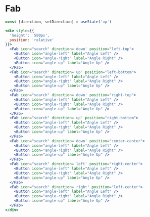 
# Fab

<Documenter component={Fab}>

```jsx preview
const [direction, setDirection] = useState('up')

<div style={{
  'height': '500px',
  position: 'relative'
}}>
  <Fab icon="search" direction='down' position="left-top">
    <Button icon="angle-left" label="Angle Left" />
    <Button icon="angle-right" label="Angle Right" />
    <Button icon="angle-up" label="Angle Up" />
  </Fab>
  <Fab icon="search" direction='up' position="left-bottom">
    <Button icon="angle-left" label="Angle Left" />
    <Button icon="angle-right" label="Angle Right" />
    <Button icon="angle-up" label="Angle Up" />
  </Fab>
  <Fab icon="search" direction='down' position="right-top">
    <Button icon="angle-left" label="Angle Left" />
    <Button icon="angle-right" label="Angle Right" />
    <Button icon="angle-up" label="Angle Up" />
  </Fab>
  <Fab icon="search" direction='up' position="right-bottom">
    <Button icon="angle-left" label="Angle Left" />
    <Button icon="angle-right" label="Angle Right" />
    <Button icon="angle-up" label="Angle Up" />
  </Fab>
  <Fab icon="search" direction='down' position="center-center">
    <Button icon="angle-left" label="Angle Left" />
    <Button icon="angle-right" label="Angle Right" />
    <Button icon="angle-up" label="Angle Up" />
  </Fab>
  <Fab icon="search" direction='left' position="right-center">
    <Button icon="angle-left" label="Angle Left" />
    <Button icon="angle-right" label="Angle Right" />
    <Button icon="angle-up" label="Angle Up" />
  </Fab>
  <Fab icon="search" direction='right' position="left-center">
    <Button icon="angle-left" label="Angle Left" />
    <Button icon="angle-right" label="Angle Right" />
    <Button icon="angle-up" label="Angle Up" />
  </Fab>
</div>
```

</Documenter>
